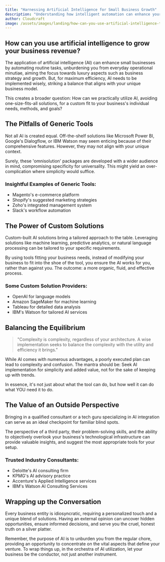 ```yaml
---
title: "Harnessing Artificial Intelligence for Small Business Growth"
description: "Understanding how intelligent automation can enhance your business strategy, streamline tasks, and ultimately boost revenue."
author: Cloudcraft
image: /assets/images/landing/how-can-you-use-artificial-intelligence-to-grow-your-business-revenue.jpg
---
```


## How can you use artificial intelligence to grow your business revenue?

The application of artificial intelligence (AI) can enhance small businesses by automating routine tasks, unburdening you from everyday operational minutiae, aiming the focus towards luxury aspects such as business strategy and growth. But, for maximum efficiency, AI needs to be implemented wisely, striking a balance that aligns with your unique business model.

This creates a broader question: How can we practically utilize AI, avoiding one-size-fits-all solutions, for a custom fit to your business's individual needs, methods, and goals?

<ServicesBlurb />

## The Pitfalls of Generic Tools 

Not all AI is created equal. Off-the-shelf solutions like Microsoft Power BI, Google's Dialogflow, or IBM Watson may seem enticing because of their comprehensive features. However, they may not align with your unique context.

Surely, these 'omnisolution' packages are developed with a wider audience in mind, compromising specificity for universality. This might yield an over-complication where simplicity would suffice.  

### Insightful Examples of Generic Tools: 

* Magento's e-commerce platform
* Shopify's suggested marketing strategies
* Zoho's integrated management system
* Slack's workflow automation

## The Power of Custom Solutions

Custom-built AI solutions bring a tailored approach to the table. Leveraging solutions like machine learning, predictive analytics, or natural language processing can be tailored to your specific requirements. 

By using tools fitting your business needs, instead of modifying your business to fit into the shoe of the tool, you ensure the AI works for you, rather than against you. The outcome: a more organic, fluid, and effective process.

### Some Custom Solution Providers:

 * OpenAI for language models
 * Amazon SageMaker for machine learning 
 * Tableau for detailed data analysis
 * IBM's Watson for tailored AI services

<GetStartedBlurb />

## Balancing the Equilibrium

<blockquote tip>
"Complexity is complexity, regardless of your architecture. A wise implementation seeks to balance the complexity with the utility and efficiency it brings."
</blockquote>

While AI comes with numerous advantages, a poorly executed plan can lead to complexity and confusion. The mantra should be: Seek AI implementation for simplicity and added value, not for the sake of keeping up with trends.

In essence, it's not just about what the tool can do, but how well it can do what YOU need it to do. 

## The Value of an Outside Perspective 

Bringing in a qualified consultant or a tech guru specializing in AI integration can serve as an ideal checkpoint for familiar blind spots.

The perspective of a third party, their problem-solving skills, and the ability to objectively overlook your business's technological infrastructure can provide valuable insights, and suggest the most appropriate tools for your setup.

### Trusted Industry Consultants:

* Deloitte's AI consulting firm
* KPMG's AI advisory practice
* Accenture's Applied Intelligence services
* IBM's Watson AI Consulting Services

## Wrapping up the Conversation 

Every business entity is idiosyncratic, requiring a personalized touch and a unique blend of solutions. Having an external opinion can uncover hidden opportunities, ensure informed decisions, and serve you the cruel, honest truth on a silver platter.

Remember, the purpose of AI is to unburden you from the regular chore, providing an opportunity to concentrate on the vital aspects that define your venture. To wrap things up, in the orchestra of AI utilization, let your business be the conductor, not just another instrument.